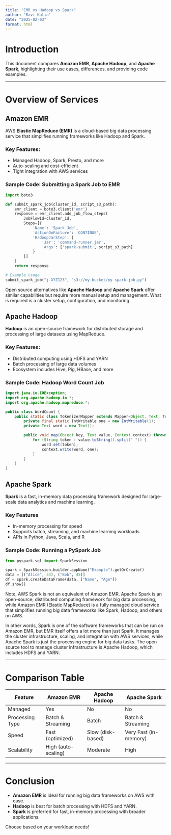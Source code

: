 ```yaml
---
title: "EMR vs Hadoop vs Spark"
author: "Ravi Kalia"
date: "2025-02-03"
format: html
---
```


# Introduction

This document compares **Amazon EMR**, **Apache Hadoop**, and **Apache Spark**, highlighting their use cases, differences, and providing code examples.

---

# Overview of Services

## Amazon EMR
AWS **Elastic MapReduce (EMR)** is a cloud-based big data processing service that simplifies running frameworks like Hadoop and Spark.

### Key Features:
- Managed Hadoop, Spark, Presto, and more
- Auto-scaling and cost-efficient
- Tight integration with AWS services

### Sample Code: Submitting a Spark Job to EMR
```python
import boto3

def submit_spark_job(cluster_id, script_s3_path):
    emr_client = boto3.client('emr')
    response = emr_client.add_job_flow_steps(
        JobFlowId=cluster_id,
        Steps=[{
            'Name': 'Spark Job',
            'ActionOnFailure': 'CONTINUE',
            'HadoopJarStep': {
                'Jar': 'command-runner.jar',
                'Args': ['spark-submit', script_s3_path]
            }
        }]
    )
    return response

# Example usage
submit_spark_job("j-XYZ123", "s3://my-bucket/my-spark-job.py")
```


Open source alternatives like **Apache Hadoop** and **Apache Spark** offer similar capabilities but require more manual setup and management. What is required is a cluster setup, configuration, and monitoring.

## Apache Hadoop
**Hadoop** is an open-source framework for distributed storage and processing of large datasets using MapReduce.

### Key Features:
- Distributed computing using HDFS and YARN
- Batch processing of large data volumes
- Ecosystem includes Hive, Pig, HBase, and more

### Sample Code: Hadoop Word Count Job
```java
import java.io.IOException;
import org.apache.hadoop.io.*;
import org.apache.hadoop.mapreduce.*;

public class WordCount {
    public static class TokenizerMapper extends Mapper<Object, Text, Text, IntWritable> {
        private final static IntWritable one = new IntWritable(1);
        private Text word = new Text();

        public void map(Object key, Text value, Context context) throws IOException, InterruptedException {
            for (String token : value.toString().split(" ")) {
                word.set(token);
                context.write(word, one);
            }
        }
    }
}
```

## Apache Spark

**Spark** is a fast, in-memory data processing framework designed for large-scale data analytics and machine learning.

### Key Features

- In-memory processing for speed
- Supports batch, streaming, and machine learning workloads
- APIs in Python, Java, Scala, and R

### Sample Code: Running a PySpark Job

```python
from pyspark.sql import SparkSession

spark = SparkSession.builder.appName("Example").getOrCreate()
data = [("Alice", 34), ("Bob", 45)]
df = spark.createDataFrame(data, ["Name", "Age"])
df.show()
```


Note, AWS Spark is not an equivalent of Amazon EMR. Apache Spark is an open-source, distributed computing framework for big data processing, while Amazon EMR (Elastic MapReduce) is a fully managed cloud service that simplifies running big data frameworks like Spark, Hadoop, and others on AWS.

In other words, Spark is one of the software frameworks that can be run on Amazon EMR, but EMR itself offers a lot more than just Spark. It manages the cluster infrastructure, scaling, and integration with AWS services, while Apache Spark is just the processing engine for big data tasks. The open source tool to manage cluster infrastructure is Apache Hadoop, which includes HDFS and YARN.
    
---

# Comparison Table

| Feature | Amazon EMR | Apache Hadoop | Apache Spark |
|---------|------------|---------------|--------------|
| Managed | Yes        | No            | No           |
| Processing Type | Batch & Streaming | Batch | Batch & Streaming |
| Speed | Fast (optimized) | Slow (disk-based) | Very Fast (in-memory) |
| Scalability | High (auto-scaling) | Moderate | High |

---

# Conclusion

- **Amazon EMR** is ideal for running big data frameworks on AWS with ease.
- **Hadoop** is best for batch processing with HDFS and YARN.
- **Spark** is preferred for fast, in-memory processing with broader applications.

Choose based on your workload needs!

